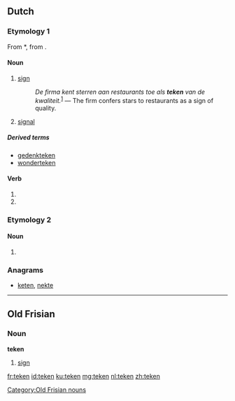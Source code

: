 ==Dutch==

===Etymology 1===
From {{etyl|odt|nl}} *{{term||tēkan|lang=odt}}, from {{proto|Germanic|taiknan|lang=nl}}.

====Noun====
{{nl-noun|g=n|pl1=tekenen|pl2=tekens|dim=tekentje}}

# [[sign]]
#: ''De firma kent sterren aan restaurants toe als '''teken''' van de kwaliteit.''<sup>[http://nl.wikipedia.org/wiki/Restaurant]</sup> &mdash; The firm confers stars to restaurants as a sign of quality.
# [[signal]]

=====Derived terms=====
* [[gedenkteken]]
* [[wonderteken]]

====Verb====
{{infl|nl}}

# {{nl-verb-form|p=1|n=sg|t=pres|m=ind|tekenen}}
# {{nl-verb-form|m=imp|tekenen}}

===Etymology 2===

====Noun====
{{infl|nl}}

# {{nl-noun-form|pl=1|teek}}

===Anagrams===
* [[keten#Dutch|keten]], [[nekte#Dutch|nekte]]

----

==Old Frisian==

===Noun===
'''teken'''

# [[sign]]

[[Category:Old Frisian nouns]]

[[fr:teken]]
[[id:teken]]
[[ku:teken]]
[[mg:teken]]
[[nl:teken]]
[[zh:teken]]